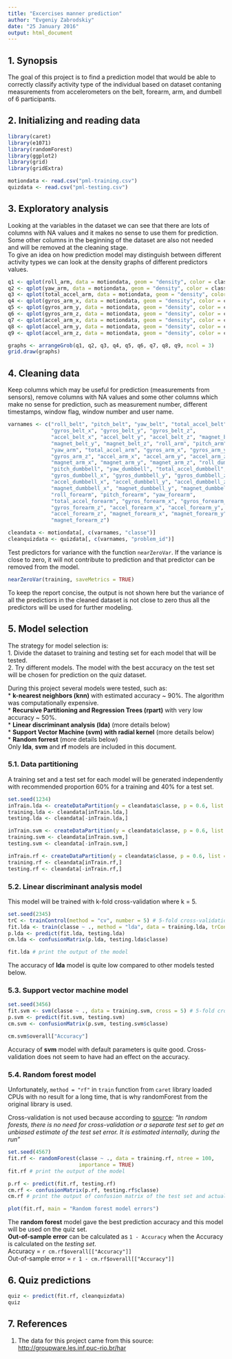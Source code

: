 ```yaml
---
title: "Excercises manner prediction"
author: "Evgeniy Zabrodskiy"
date: "25 January 2016"
output: html_document
---
```


## 1. Synopsis
The goal of this project is to find a prediction model that would be able to correctly classify activity type of the individual based on dataset contaning measurements from accelerometers on the belt, forearm, arm, and dumbell of 6 participants.

## 2. Initializing and reading data
```r
library(caret)
library(e1071)
library(randomForest)
library(ggplot2)
library(grid)
library(gridExtra)

motiondata <- read.csv("pml-training.csv")
quizdata <- read.csv("pml-testing.csv")
```

## 3. Exploratory analysis
Looking at the variables in the dataset we can see that there are lots of columns with NA values and it makes no sense to use them for prediction. Some other columns in the beginning of the dataset are also not needed and will be removed at the cleaning stage.  
To give an idea on how prediction model may distinguish between different activity types we can look at the density graphs of different predictors values.  

```r
q1 <- qplot(roll_arm, data = motiondata, geom = "density", color = classe)
q2 <- qplot(yaw_arm, data = motiondata, geom = "density", color = classe)
q3 <- qplot(total_accel_arm, data = motiondata, geom = "density", color = classe)
q4 <- qplot(gyros_arm_x, data = motiondata, geom = "density", color = classe)
q5 <- qplot(gyros_arm_y, data = motiondata, geom = "density", color = classe)
q6 <- qplot(gyros_arm_z, data = motiondata, geom = "density", color = classe)
q7 <- qplot(accel_arm_x, data = motiondata, geom = "density", color = classe)
q8 <- qplot(accel_arm_y, data = motiondata, geom = "density", color = classe)
q9 <- qplot(accel_arm_z, data = motiondata, geom = "density", color = classe)

graphs <- arrangeGrob(q1, q2, q3, q4, q5, q6, q7, q8, q9, ncol = 3)
grid.draw(graphs)
```

## 4. Cleaning data
Keep columns which may be useful for prediction (measurements from sensors), remove columns with NA values and some other columns which make no sense for prediction, such as measurement number, different timestamps, window flag, window number and user name.  
```r
varnames <- c("roll_belt", "pitch_belt", "yaw_belt", "total_accel_belt", 
              "gyros_belt_x", "gyros_belt_y", "gyros_belt_z", 
              "accel_belt_x", "accel_belt_y", "accel_belt_z", "magnet_belt_x", 
              "magnet_belt_y", "magnet_belt_z", "roll_arm", "pitch_arm", 
              "yaw_arm", "total_accel_arm", "gyros_arm_x", "gyros_arm_y", 
              "gyros_arm_z", "accel_arm_x", "accel_arm_y", "accel_arm_z", 
              "magnet_arm_x", "magnet_arm_y", "magnet_arm_z", "roll_dumbbell", 
              "pitch_dumbbell", "yaw_dumbbell", "total_accel_dumbbell", 
              "gyros_dumbbell_x", "gyros_dumbbell_y", "gyros_dumbbell_z", 
              "accel_dumbbell_x", "accel_dumbbell_y", "accel_dumbbell_z", 
              "magnet_dumbbell_x", "magnet_dumbbell_y", "magnet_dumbbell_z", 
              "roll_forearm", "pitch_forearm", "yaw_forearm", 
              "total_accel_forearm", "gyros_forearm_x", "gyros_forearm_y", 
              "gyros_forearm_z", "accel_forearm_x", "accel_forearm_y", 
              "accel_forearm_z", "magnet_forearm_x", "magnet_forearm_y", 
              "magnet_forearm_z")

cleandata <- motiondata[, c(varnames, "classe")]
cleanquizdata <- quizdata[, c(varnames, "problem_id")]
```

Test predictors for variance with the function `nearZeroVar`. If the variance is close to zero, it will not contribute to prediction and that predictor can be removed from the model.  
```r
nearZeroVar(training, saveMetrics = TRUE)
```
To keep the report concise, the output is not shown here but the variance of all the predictiors in the cleaned dataset is not close to zero thus all the predictors will be used for further modeling.  

## 5. Model selection
The strategy for model selection is:  
1. Divide the dataset to training and testing set for each model that will be tested.  
2. Try different models. The model with the best accuracy on the test set will be chosen for prediction on the quiz dataset.  

During this project several models were tested, such as:  
* **k-nearest neighbors (knn)** with estimated accuracy ~ 90%. The algorithm was computationally expensive.  
* **Recursive Partitioning and Regression Trees (rpart)** with very low accuracy ~ 50%.  
* **Linear discriminant analysis (lda)** (more details below)  
* **Support Vector Machine (svm) with radial kernel** (more details below)  
* **Random forrest** (more details below)  
Only **lda**, **svm** and **rf** models are included in this document.  

### 5.1. Data partitioning
A training set and a test set for each model will be generated independently with recommended proportion 60% for a training and 40% for a test set.  
```r
set.seed(1234)
inTrain.lda <- createDataPartition(y = cleandata$classe, p = 0.6, list = FALSE)
training.lda <- cleandata[inTrain.lda,]
testing.lda <- cleandata[-inTrain.lda,]

inTrain.svm <- createDataPartition(y = cleandata$classe, p = 0.6, list = FALSE)
training.svm <- cleandata[inTrain.svm,]
testing.svm <- cleandata[-inTrain.svm,]

inTrain.rf <- createDataPartition(y = cleandata$classe, p = 0.6, list = FALSE)
training.rf <- cleandata[inTrain.rf,]
testing.rf <- cleandata[-inTrain.rf,]
```

### 5.2. Linear discriminant analysis model
This model will be trained with k-fold cross-validation where k = 5.  
```r
set.seed(2345)
trC <- trainControl(method = "cv", number = 5) # 5-fold cross-validation
fit.lda <- train(classe ~ ., method = "lda", data = training.lda, trControl = trC)
p.lda <- predict(fit.lda, testing.lda)
cm.lda <- confusionMatrix(p.lda, testing.lda$classe)

fit.lda # print the output of the model
```

The accuracy of **lda** model is quite low compared to other models tested below.  

### 5.3. Support vector machine model
```r
set.seed(3456)
fit.svm <- svm(classe ~ ., data = training.svm, cross = 5) # 5-fold cross-validation
p.svm <- predict(fit.svm, testing.svm)
cm.svm <- confusionMatrix(p.svm, testing.svm$classe)

cm.svm$overall["Accuracy"]
```

Accuracy of **svm** model with default parameters is quite good. Cross-validation does not seem to have had an effect on the accuracy.  

### 5.4. Random forest model
Unfortunately, `method = "rf"` in `train` function from `caret` library loaded CPUs with no result for a long time, that is why randomForest from the original library is used.  

Cross-validation is not used because according to [source](http://www.stat.berkeley.edu/~breiman/RandomForests/cc_home.htm#ooberr):
*"In random forests, there is no need for cross-validation or a separate test set to get an unbiased estimate of the test set error. It is estimated internally, during the run"*  

```r
set.seed(4567)
fit.rf <- randomForest(classe ~ ., data = training.rf, ntree = 100, 
                       importance = TRUE)
fit.rf # print the output of the model

p.rf <- predict(fit.rf, testing.rf)
cm.rf <- confusionMatrix(p.rf, testing.rf$classe)
cm.rf # print the output of confusion matrix of the test set and actual classes

plot(fit.rf, main = "Random forest model errors")
```

The **random forest** model gave the best prediction accuracy and this model will be used on the quiz set.  
**Out-of-sample error** can be calculated as `1 - Accuracy` when the Accuracy is calculated on the *testing set*.  
Accuracy = `r cm.rf$overall[["Accuracy"]]`  
Out-of-sample error = `r 1 - cm.rf$overall[["Accuracy"]]`  

## 6. Quiz predictions
```r
quiz <- predict(fit.rf, cleanquizdata)
quiz
```

## 7. References
1. The data for this project came from this source: [http://groupware.les.inf.puc-rio.br/har](http://groupware.les.inf.puc-rio.br/har)
